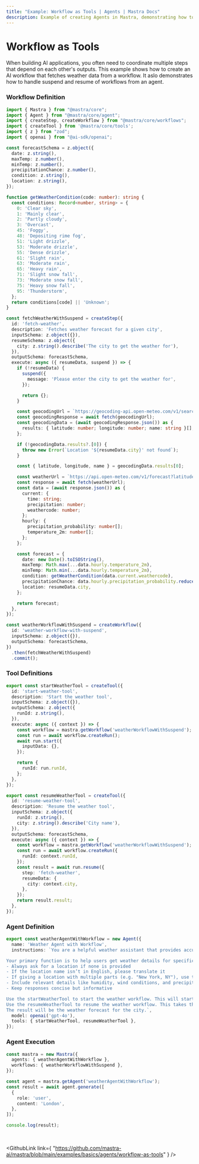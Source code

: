 ```yaml
---
title: "Example: Workflow as Tools | Agents | Mastra Docs"
description: Example of creating Agents in Mastra, demonstrating how to use workflows as tools. It shows how to suspend and resume workflows from an agent.
---
```



# Workflow as Tools

When building AI applications, you often need to coordinate multiple steps that depend on each other's outputs. This example shows how to create an AI workflow that fetches weather data from a workflow. It aslo demonstrates how to handle suspend and resume of workflows from an agent.

### Workflow Definition

```ts showLineNumbers copy
import { Mastra } from "@mastra/core";
import { Agent } from "@mastra/core/agent";
import { createStep, createWorkflow } from "@mastra/core/workflows";
import { createTool } from '@mastra/core/tools';
import { z } from "zod";
import { openai } from "@ai-sdk/openai";

const forecastSchema = z.object({
  date: z.string(),
  maxTemp: z.number(),
  minTemp: z.number(),
  precipitationChance: z.number(),
  condition: z.string(),
  location: z.string(),
});

function getWeatherCondition(code: number): string {
  const conditions: Record<number, string> = {
    0: 'Clear sky',
    1: 'Mainly clear',
    2: 'Partly cloudy',
    3: 'Overcast',
    45: 'Foggy',
    48: 'Depositing rime fog',
    51: 'Light drizzle',
    53: 'Moderate drizzle',
    55: 'Dense drizzle',
    61: 'Slight rain',
    63: 'Moderate rain',
    65: 'Heavy rain',
    71: 'Slight snow fall',
    73: 'Moderate snow fall',
    75: 'Heavy snow fall',
    95: 'Thunderstorm',
  };
  return conditions[code] || 'Unknown';
}

const fetchWeatherWithSuspend = createStep({
  id: 'fetch-weather',
  description: 'Fetches weather forecast for a given city',
  inputSchema: z.object({}),
  resumeSchema: z.object({
    city: z.string().describe('The city to get the weather for'),
  }),
  outputSchema: forecastSchema,
  execute: async ({ resumeData, suspend }) => {
    if (!resumeData) {
      suspend({
        message: 'Please enter the city to get the weather for',
      });

      return {};
    }

    const geocodingUrl = `https://geocoding-api.open-meteo.com/v1/search?name=${encodeURIComponent(resumeData.city)}&count=1`;
    const geocodingResponse = await fetch(geocodingUrl);
    const geocodingData = (await geocodingResponse.json()) as {
      results: { latitude: number; longitude: number; name: string }[];
    };

    if (!geocodingData.results?.[0]) {
      throw new Error(`Location '${resumeData.city}' not found`);
    }

    const { latitude, longitude, name } = geocodingData.results[0];

    const weatherUrl = `https://api.open-meteo.com/v1/forecast?latitude=${latitude}&longitude=${longitude}&current=precipitation,weathercode&timezone=auto,&hourly=precipitation_probability,temperature_2m`;
    const response = await fetch(weatherUrl);
    const data = (await response.json()) as {
      current: {
        time: string;
        precipitation: number;
        weathercode: number;
      };
      hourly: {
        precipitation_probability: number[];
        temperature_2m: number[];
      };
    };

    const forecast = {
      date: new Date().toISOString(),
      maxTemp: Math.max(...data.hourly.temperature_2m),
      minTemp: Math.min(...data.hourly.temperature_2m),
      condition: getWeatherCondition(data.current.weathercode),
      precipitationChance: data.hourly.precipitation_probability.reduce((acc, curr) => Math.max(acc, curr), 0),
      location: resumeData.city,
    };

    return forecast;
  },
});

const weatherWorkflowWithSuspend = createWorkflow({
  id: 'weather-workflow-with-suspend',
  inputSchema: z.object({}),
  outputSchema: forecastSchema,
})
  .then(fetchWeatherWithSuspend)
  .commit();
```

### Tool Definitions

```ts
export const startWeatherTool = createTool({
  id: 'start-weather-tool',
  description: 'Start the weather tool',
  inputSchema: z.object({}),
  outputSchema: z.object({
    runId: z.string(),
  }),
  execute: async ({ context }) => {
    const workflow = mastra.getWorkflow('weatherWorkflowWithSuspend');
    const run = await workflow.createRun();
    await run.start({
      inputData: {},
    });

    return {
      runId: run.runId,
    };
  },
});

export const resumeWeatherTool = createTool({
  id: 'resume-weather-tool',
  description: 'Resume the weather tool',
  inputSchema: z.object({
    runId: z.string(),
    city: z.string().describe('City name'),
  }),
  outputSchema: forecastSchema,
  execute: async ({ context }) => {
    const workflow = mastra.getWorkflow('weatherWorkflowWithSuspend');
    const run = await workflow.createRun({
      runId: context.runId,
    });
    const result = await run.resume({
      step: 'fetch-weather',
      resumeData: {
        city: context.city,
      },
    });
    return result.result;
  },
});
```

### Agent Definition

```ts
export const weatherAgentWithWorkflow = new Agent({
  name: 'Weather Agent with Workflow',
  instructions: `You are a helpful weather assistant that provides accurate weather information.

Your primary function is to help users get weather details for specific locations. When responding:
- Always ask for a location if none is provided
- If the location name isn’t in English, please translate it
- If giving a location with multiple parts (e.g. "New York, NY"), use the most relevant part (e.g. "New York")
- Include relevant details like humidity, wind conditions, and precipitation
- Keep responses concise but informative

Use the startWeatherTool to start the weather workflow. This will start and then suspend the workflow and return a runId.
Use the resumeWeatherTool to resume the weather workflow. This takes the runId returned from the startWeatherTool and the city entered by the user. It will resume the workflow and return the result.
The result will be the weather forecast for the city.`,
  model: openai('gpt-4o'),
  tools: { startWeatherTool, resumeWeatherTool },
});
```

### Agent Execution
```ts
const mastra = new Mastra({
  agents: { weatherAgentWithWorkflow },
  workflows: { weatherWorkflowWithSuspend },
});

const agent = mastra.getAgent('weatherAgentWithWorkflow');
const result = await agent.generate([
  {
    role: 'user',
    content: 'London',
  },
]);

console.log(result);
```

<br/>

<GithubLink
  link={
    "https://github.com/mastra-ai/mastra/blob/main/examples/basics/agents/workflow-as-tools"
  }
/>
